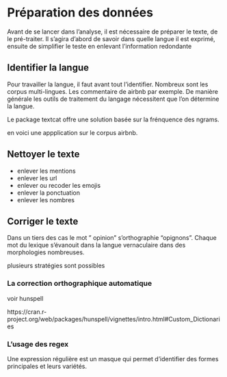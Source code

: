 # Préparation des données


Avant de se lancer dans l'analyse, il est nécessaire de préparer le texte, de le pré-traiter. Il s'agira d'abord de savoir dans quelle langue il est exprimé, ensuite de simplifier le teste en enlevant l'information redondante


## Identifier la langue

Pour travailler la langue, il faut avant tout l'identifier. Nombreux sont les corpus multi-lingues. Les commentaire de airbnb par exemple. De manière générale les outils de traitement du langage nécessitent que l'on détermine la langue.



Le package textcat offre une solution basée sur la frénquence des ngrams.

en voici une appplication sur le corpus airbnb.


## Nettoyer le texte


 * enlever les mentions
 * enlever les url
 * enlever ou recoder les emojis
 * enlever la ponctuation
 * enlever les nombres
 

## Corriger le texte

Dans un tiers des cas le mot " opinion" s'orthographie "opignons". Chaque mot du lexique s'évanouit dans la langue vernaculaire dans des morphologies nombreuses. 

plusieurs stratégies sont possibles

### La correction orthographique automatique

voir hunspell

https://cran.r-project.org/web/packages/hunspell/vignettes/intro.html#Custom_Dictionaries


### L'usage des regex

Une expression régulière est un masque qui permet d'identifier des formes principales et leurs variétés. 


